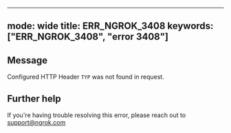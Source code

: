 
---
mode: wide
title: ERR_NGROK_3408
keywords: ["ERR_NGROK_3408", "error 3408"]
---

## Message
Configured HTTP Header ``TYP`` was not found in request.




## Further help
If you're having trouble resolving this error, please reach out to [support@ngrok.com](mailto:support@ngrok.com?subject=Help%20with%20ERR_NGROK_3408)


